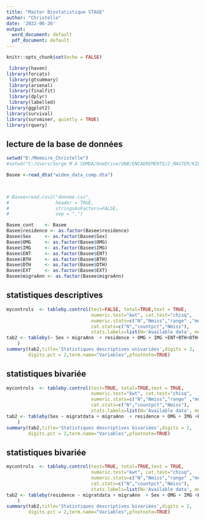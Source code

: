 ```yaml
---
title: "Master Biostatistique STAGE"
author: "Christelle"
date: '2022-06-26'
output:
  word_document: default
  pdf_document: default
---
```


```r
knitr::opts_chunk$set(echo = FALSE)
```

```r
 library(haven) 
library(forcats)
 library(gtsummary)
 library(arsenal)
 library(finalfit)
 library(dplyr)
 library(labelled)
library(ggplot2)
library(survival)
library(survminer, quietly = TRUE)
library(rquery)
```


## lecture de la base de données

```r
setwd("D:/Memoire_Christelle")
#setwd("C:/Users/Serge M A SOMDA/OneDrive/UNB/ENCADREMENTS/2_MASTER/KIEMDE CHRISTELLE/Data/Data_Script_220817")

Basee <-read_dta("widee_data_comp.dta")


 
# Basee=read.csv2("donnee.csv",
#                 header = TRUE,
#                 stringsAsFactors=FALSE,
#                 sep = ",")


```



```r
Basee_cont    <- Basee
Basee$residence <- as.factor(Basee$residence)
Basee$Sex     <- as.factor(Basee$Sex)
Basee$OMG     <- as.factor(Basee$OMG)
Basee$IMG     <- as.factor(Basee$IMG)
Basee$ENT     <- as.factor(Basee$ENT)
Basee$BTH     <- as.factor(Basee$BTH)
Basee$DTH     <- as.factor(Basee$DTH)
Basee$EXT     <- as.factor(Basee$EXT)
Basee$migraAnn <- as.factor(Basee$migraAnn)

```


## statistiques descriptives


```r
mycontrols  <- tableby.control(test=FALSE, total=TRUE,text = TRUE,
                               numeric.test="kwt", cat.test="chisq",
                               numeric.stats=c("N","Nmiss","range" ,"medianq1q3","meansd"),
                               cat.stats=c("N","countpct","Nmiss"),
                               stats.labels=list(N='Available data', meansd="Mean(sd)", medianq1q3='Median(IQR)',Nmiss="Missing", range="min-max"))
tab2 <- tableby(~ Sex + migraAnn  + residence + OMG + IMG +ENT+BTH+DTH+EXT, data=Basee, control=mycontrols
    )
summary(tab2,title='Statistiques descriptives univariées',digits = 2,
        digits.pct = 2,term.name="Variables",pfootnote=TRUE)

```

## statistiques bivariée

```r

mycontrols  <- tableby.control(test=TRUE, total=TRUE,text = TRUE,
                               numeric.test="kwt", cat.test="chisq",
                               numeric.stats=c("N","Nmiss","range" ,"medianq1q3","meansd"),
                               cat.stats=c("N","countpct","Nmiss"),
                               stats.labels=list(N='Available data', meansd="Mean(sd)", medianq1q3='Median(IQR)',Nmiss="Missing", range="min-max"))
tab2 <- tableby(Sex ~ migratdata + migraAnn  + residence + OMG + IMG +ENT+BTH+DTH +EXT, data=Basee, control=mycontrols
    )
summary(tab2,title='Statistiques descriptives bivariées',digits = 2,
        digits.pct = 2,term.name="Variables",pfootnote=TRUE)

```



## statistiques bivariée

```r

mycontrols  <- tableby.control(test=TRUE, total=TRUE,text = TRUE,
                               numeric.test="kwt", cat.test="chisq",
                               numeric.stats=c("N","Nmiss","range" ,"medianq1q3","meansd"),
                               cat.stats=c("N","countpct","Nmiss"),
                               stats.labels=list(N='Available data', meansd="Mean(sd)", medianq1q3='Median(IQR)',Nmiss="Missing", range="min-max"))
tab2 <- tableby(residence ~ migratdata + migraAnn  + Sex + OMG + IMG +ENT+BTH+DTH+EXT , data=Basee, control=mycontrols
    )
summary(tab2,title='Statistiques descriptives bivariées',digits = 2,
        digits.pct = 2,term.name="Variables",pfootnote=TRUE)

```


